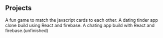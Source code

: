 ## Projects

<ProjectCard title="Memory Game" link="https://drtravis4.github.io/memoryGameApp/" bg="linear-gradient(to right, #D4145A 0%, #FBB03B 100%)">
A fun game to match the javscript cards to each other.
</ProjectCard>

<ProjectCard title="Tinder Clone" link="https://drtravis4.github.io/tinder-clone/" bg="linear-gradient(to right, #D4145A 0%, #FBB03B 100%)">
A dating tinder app clone build using React and firebase.
</ProjectCard>
<ProjectCard title="Chat App" link="" bg="linear-gradient(to right, #D4145A 0%, #FBB03B 100%)">
A chating app build with React and firebase.(unfinished)
</ProjectCard>
